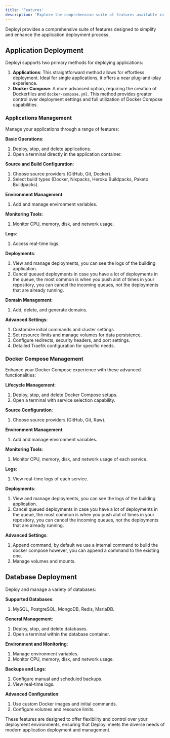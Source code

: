 ```yaml
---
title: 'Features'
description: 'Explore the comprehensive suite of features available in Deployi for optimized application deployment and management.'
---
```


Deployi provides a comprehensive suite of features designed to simplify and enhance the application deployment process.

## Application Deployment

Deployi supports two primary methods for deploying applications:

1. **Applications**: This straightforward method allows for effortless deployment. Ideal for single applications, it offers a near plug-and-play experience.
2. **Docker Compose**: A more advanced option, requiring the creation of Dockerfiles and `docker-compose.yml`. This method provides greater control over deployment settings and full utilization of Docker Compose capabilities.

### Applications Management

Manage your applications through a range of features:

**Basic Operations**:
  1. Deploy, stop, and delete applications.
  2. Open a terminal directly in the application container.

**Source and Build Configuration**:
  1. Choose source providers (GitHub, Git, Docker).
  2. Select build types (Docker, Nixpacks, Heroku Buildpacks, Paketo Buildpacks).


**Environment Management**:
  1. Add and manage environment variables.

**Monitoring Tools**:
  1. Monitor CPU, memory, disk, and network usage.

**Logs**:
  1. Access real-time logs.

**Deployments**:
  1. View and manage deployments, you can see the logs of the building application.
  2. Cancel queued deployments in case you have a lot of deployments in the queue, the most common is when you push alot of times in your repository, you can cancel the incoming queues, not the deployments that are already running.

**Domain Management**:
  1. Add, delete, and generate domains.

**Advanced Settings**:
  1. Customize initial commands and cluster settings.
  2. Set resource limits and manage volumes for data persistence.
  3. Configure redirects, security headers, and port settings.
  4. Detailed Traefik configuration for specific needs.

### Docker Compose Management

Enhance your Docker Compose experience with these advanced functionalities:

**Lifecycle Management**:
  1. Deploy, stop, and delete Docker Compose setups.
  2. Open a terminal with service selection capability.

**Source Configuration**:
  1. Choose source providers (GitHub, Git, Raw).

**Environment Management**:
  1. Add and manage environment variables.

**Monitoring Tools**:
  1. Monitor CPU, memory, disk, and network usage of each service.

**Logs**:
  1. View real-time logs of each service.

**Deployments**:
  1. View and manage deployments, you can see the logs of the building application.
  2. Cancel queued deployments in case you have a lot of deployments in the queue, the most common is when you push alot of times in your repository, you can cancel the incoming queues, not the deployments that are already running.

**Advanced Settings**:
  1. Append command, by default we use a internal command to build the docker compose however, you can append a command to the existing one.
  2. Manage volumes and mounts.

## Database Deployment

Deploy and manage a variety of databases:


**Supported Databases**:
  1. MySQL, PostgreSQL, MongoDB, Redis, MariaDB.

**General Management**:
  1. Deploy, stop, and delete databases.
  2. Open a terminal within the database container.

**Environment and Monitoring**:
  1. Manage environment variables.
  2. Monitor CPU, memory, disk, and network usage.

**Backups and Logs**:
  1. Configure manual and scheduled backups.
  2. View real-time logs.

**Advanced Configuration**:
  1. Use custom Docker images and initial commands.
  2. Configure volumes and resource limits.

These features are designed to offer flexibility and control over your deployment environments, ensuring that Deployi meets the diverse needs of modern application deployment and management.
